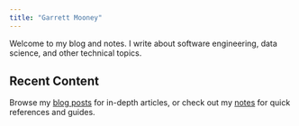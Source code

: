 ```yaml
---
title: "Garrett Mooney"
---
```


Welcome to my blog and notes. I write about software engineering, data science, and other technical topics.

## Recent Content

Browse my [blog posts](blog/index.qmd) for in-depth articles, or check out my [notes](notes/index.qmd) for quick references and guides.
